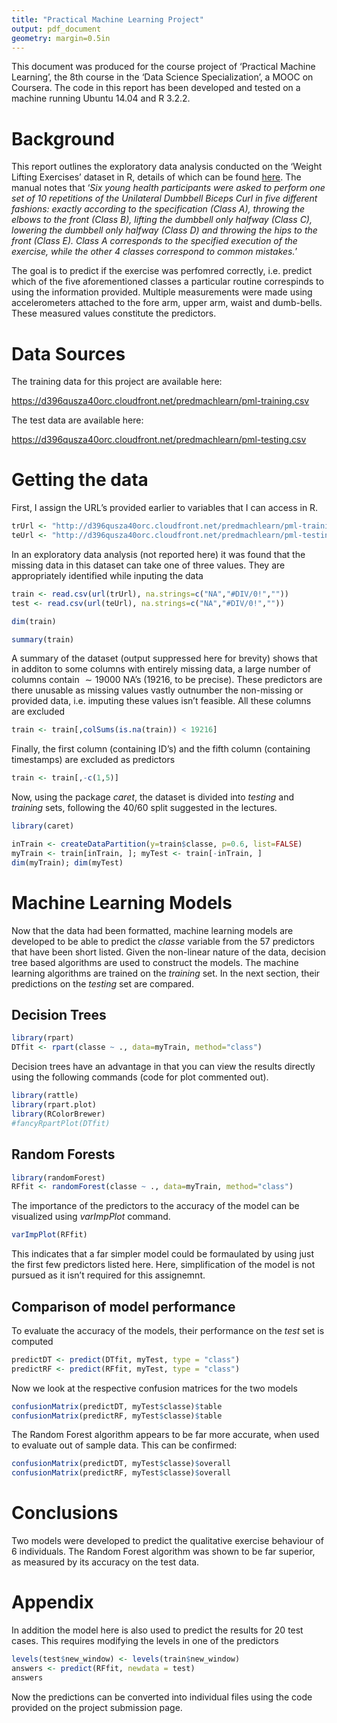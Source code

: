 ```yaml
---
title: "Practical Machine Learning Project"
output: pdf_document
geometry: margin=0.5in
---
```


This document was produced for the course project of 'Practical Machine Learning', the 8th course in the 'Data Science Specialization', a MOOC on Coursera. The code in this report has been developed and tested on a machine running Ubuntu 14.04 and R 3.2.2. 

# Background

This report outlines the exploratory data analysis conducted on the 'Weight Lifting Exercises' dataset in R, details of which can be found [here](http://groupware.les.inf.puc-rio.br/har). The manual notes that '*Six young health participants were asked to perform one set of 10 repetitions of the Unilateral Dumbbell Biceps Curl in five different fashions: exactly according to the specification (Class A), throwing the elbows to the front (Class B), lifting the dumbbell only halfway (Class C), lowering the dumbbell only halfway (Class D) and throwing the hips to the front (Class E). Class A corresponds to the specified execution of the exercise, while the other 4 classes correspond to common mistakes.*' 

The goal is to predict if the exercise was perfomred correctly, i.e. predict which of the five aforementioned classes a particular routine correspinds to using the information provided. Multiple measurements were made using accelerometers attached to the fore arm, upper arm, waist and dumb-bells. These measured values constitute the predictors. 

# Data Sources

The training data for this project are available here:

[https://d396qusza40orc.cloudfront.net/predmachlearn/pml-training.csv](https://d396qusza40orc.cloudfront.net/predmachlearn/pml-training.csv)

The test data are available here:

[https://d396qusza40orc.cloudfront.net/predmachlearn/pml-testing.csv](https://d396qusza40orc.cloudfront.net/predmachlearn/pml-testing.csv)

# Getting the data

First, I assign the URL's provided earlier to variables that I can access in R. 
```r
trUrl <- "http://d396qusza40orc.cloudfront.net/predmachlearn/pml-training.csv"
teUrl <- "http://d396qusza40orc.cloudfront.net/predmachlearn/pml-testing.csv"
```

In an exploratory data analysis (not reported here) it was found that the missing data in this dataset can take one of three values. They are appropriately identified while inputing the data

```r
train <- read.csv(url(trUrl), na.strings=c("NA","#DIV/0!",""))
test <- read.csv(url(teUrl), na.strings=c("NA","#DIV/0!",""))
```

```r
dim(train)
```
```r
summary(train)
```

A summary of the dataset (output suppressed here for brevity) shows that in additon to some columns with entirely missing data, a large number of columns contain $\sim 19000$ NA's (19216, to be precise). These predictors are there unusable as missing values vastly outnumber the non-missing or provided data, i.e. imputing these values isn't feasible. All these columns are excluded

```r
train <- train[,colSums(is.na(train)) < 19216]
```
Finally, the first column (containing ID's) and the fifth column (containing timestamps) are excluded as predictors

```r
train <- train[,-c(1,5)]
```
Now, using the package *caret*, the dataset is divided into *testing* and *training* sets, following the 40/60 split suggested in the lectures.
```r
library(caret)
```

```r
inTrain <- createDataPartition(y=train$classe, p=0.6, list=FALSE)
myTrain <- train[inTrain, ]; myTest <- train[-inTrain, ]
dim(myTrain); dim(myTest)
```

# Machine Learning Models
Now that the data had been formatted, machine learning models are developed to be able to predict the *classe* variable from the 57 predictors that have been short listed. Given the non-linear nature of the data, decision tree based algorithms are used to construct the models. The machine learning algorithms are trained on the *training* set. In the next section, their predictions on the *testing* set are compared.

## Decision Trees

```r
library(rpart)
DTfit <- rpart(classe ~ ., data=myTrain, method="class")
```
Decision trees have an advantage in that you can view the results directly using the following commands (code for plot commented out).
```r
library(rattle)
library(rpart.plot)
library(RColorBrewer)
#fancyRpartPlot(DTfit)
```

## Random Forests
```r
library(randomForest)
RFfit <- randomForest(classe ~ ., data=myTrain, method="class")
```
The importance of the predictors to the accuracy of the model can be visualized using *varImpPlot* command.
```r
varImpPlot(RFfit)
```
This indicates that a far simpler model could be formaulated by using just the first few predictors listed here. Here, simplification of the model is not pursued as it isn't required for this assignemnt.  

## Comparison of model performance
To evaluate the accuracy of the models, their performance on the *test* set is computed
```r
predictDT <- predict(DTfit, myTest, type = "class")
predictRF <- predict(RFfit, myTest, type = "class")
```
Now we look at the respective confusion matrices for the two models
```r
confusionMatrix(predictDT, myTest$classe)$table
confusionMatrix(predictRF, myTest$classe)$table
```
The Random Forest algorithm appears to be far more accurate, when used to evaluate out of sample data. This can be confirmed:

```r
confusionMatrix(predictDT, myTest$classe)$overall
confusionMatrix(predictRF, myTest$classe)$overall
```

# Conclusions

Two models were developed to predict the qualitative exercise behaviour of 6 individuals. The Random Forest algorithm was shown to be far superior, as measured by its accuracy on the test data. 

# Appendix

In addition the model here is also used to predict the results for 20 test cases. This requires modifying the levels in one of the predictors

```r
levels(test$new_window) <- levels(train$new_window)
answers <- predict(RFfit, newdata = test) 
answers
```

Now the predictions can be converted into individual files using the code provided on the project submission page.